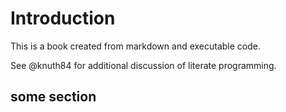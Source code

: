 # Introduction

This is a book created from markdown and executable code.

See @knuth84 for additional discussion of literate programming.

## some section